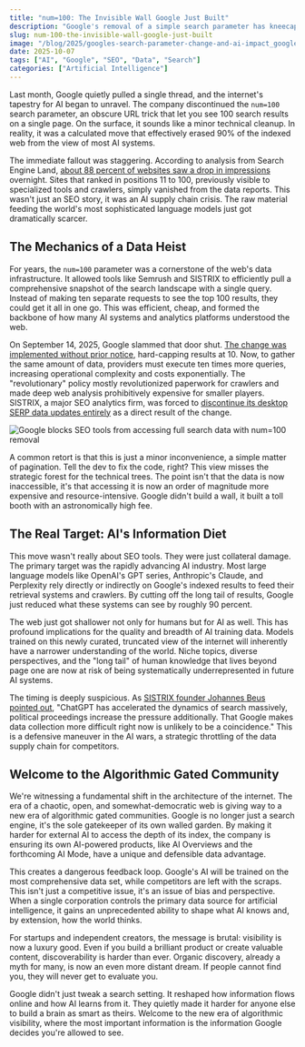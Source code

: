 ```yaml
---
title: "num=100: The Invisible Wall Google Just Built"
description: "Google's removal of a simple search parameter has kneecapped AI training data, leaving 88% of websites in the dark and reshaping the entire information landscape."
slug: num-100-the-invisible-wall-google-just-built
image: "/blog/2025/googles-search-parameter-change-and-ai-impact_google-blocks-seo-tools-from-accessing-full-search-data-with-num100-removal.webp"
date: 2025-10-07
tags: ["AI", "Google", "SEO", "Data", "Search"]
categories: ["Artificial Intelligence"]
---
```


Last month, Google quietly pulled a single thread, and the internet's tapestry for AI began to unravel. The company discontinued the `num=100` search parameter, an obscure URL trick that let you see 100 search results on a single page. On the surface, it sounds like a minor technical cleanup. In reality, it was a calculated move that effectively erased 90% of the indexed web from the view of most AI systems.


The immediate fallout was staggering. According to analysis from Search Engine Land, [about 88 percent of websites saw a drop in impressions](https://www.unboxfame.com/news/google-removes-num-100-parameter/) overnight. Sites that ranked in positions 11 to 100, previously visible to specialized tools and crawlers, simply vanished from the data reports. This wasn't just an SEO story, it was an AI supply chain crisis. The raw material feeding the world's most sophisticated language models just got dramatically scarcer.

## The Mechanics of a Data Heist

For years, the `num=100` parameter was a cornerstone of the web's data infrastructure. It allowed tools like Semrush and SISTRIX to efficiently pull a comprehensive snapshot of the search landscape with a single query. Instead of making ten separate requests to see the top 100 results, they could get it all in one go. This was efficient, cheap, and formed the backbone of how many AI systems and analytics platforms understood the web.

On September 14, 2025, Google slammed that door shut. [The change was implemented without prior notice](https://ppc.land/how-sistrix-adjusted-after-google-removed-the-num-100-parameter/), hard-capping results at 10. Now, to gather the same amount of data, providers must execute ten times more queries, increasing operational complexity and costs exponentially. The "revolutionary" policy mostly revolutionized paperwork for crawlers and made deep web analysis prohibitively expensive for smaller players. SISTRIX, a major SEO analytics firm, was forced to [discontinue its desktop SERP data updates entirely](https://ppc.land/how-sistrix-adjusted-after-google-removed-the-num-100-parameter/) as a direct result of the change.

![Google blocks SEO tools from accessing full search data with num=100 removal](googles-search-parameter-change-and-ai-impact_google-blocks-seo-tools-from-accessing-full-search-data-with-num100-removal.webp)

A common retort is that this is just a minor inconvenience, a simple matter of pagination. Tell the dev to fix the code, right? This view misses the strategic forest for the technical trees. The point isn't that the data is now inaccessible, it's that accessing it is now an order of magnitude more expensive and resource-intensive. Google didn't build a wall, it built a toll booth with an astronomically high fee.

## The Real Target: AI's Information Diet

This move wasn't really about SEO tools. They were just collateral damage. The primary target was the rapidly advancing AI industry. Most large language models like OpenAI's GPT series, Anthropic's Claude, and Perplexity rely directly or indirectly on Google's indexed results to feed their retrieval systems and crawlers. By cutting off the long tail of results, Google just reduced what these systems can see by roughly 90 percent.

The web just got shallower not only for humans but for AI as well. This has profound implications for the quality and breadth of AI training data. Models trained on this newly curated, truncated view of the internet will inherently have a narrower understanding of the world. Niche topics, diverse perspectives, and the "long tail" of human knowledge that lives beyond page one are now at risk of being systematically underrepresented in future AI systems.

The timing is deeply suspicious. As [SISTRIX founder Johannes Beus pointed out](https://ppc.land/how-sistrix-adjusted-after-google-removed-the-num-100-parameter/), "ChatGPT has accelerated the dynamics of search massively, political proceedings increase the pressure additionally. That Google makes data collection more difficult right now is unlikely to be a coincidence." This is a defensive maneuver in the AI wars, a strategic throttling of the data supply chain for competitors.

## Welcome to the Algorithmic Gated Community

We're witnessing a fundamental shift in the architecture of the internet. The era of a chaotic, open, and somewhat-democratic web is giving way to a new era of algorithmic gated communities. Google is no longer just a search engine, it's the sole gatekeeper of its own walled garden. By making it harder for external AI to access the depth of its index, the company is ensuring its own AI-powered products, like AI Overviews and the forthcoming AI Mode, have a unique and defensible data advantage.

This creates a dangerous feedback loop. Google's AI will be trained on the most comprehensive data set, while competitors are left with the scraps. This isn't just a competitive issue, it's an issue of bias and perspective. When a single corporation controls the primary data source for artificial intelligence, it gains an unprecedented ability to shape what AI knows and, by extension, how the world thinks.

For startups and independent creators, the message is brutal: visibility is now a luxury good. Even if you build a brilliant product or create valuable content, discoverability is harder than ever. Organic discovery, already a myth for many, is now an even more distant dream. If people cannot find you, they will never get to evaluate you.

Google didn't just tweak a search setting. It reshaped how information flows online and how AI learns from it. They quietly made it harder for anyone else to build a brain as smart as theirs. Welcome to the new era of algorithmic visibility, where the most important information is the information Google decides you're allowed to see.